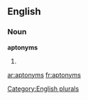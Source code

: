 
==English==

===Noun===
'''aptonyms'''

# {{plural of|[[aptonym]]}}

[[Category:English plurals]]

[[ar:aptonyms]]
[[fr:aptonyms]]